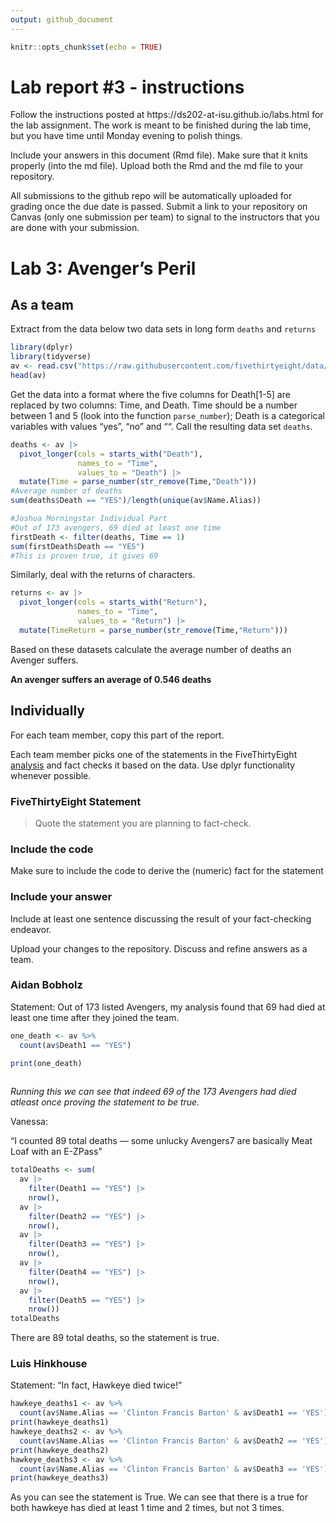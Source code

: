 ```yaml
---
output: github_document
---
```


<!-- README.md is generated from README.Rmd. Please edit the README.Rmd file -->

```r
knitr::opts_chunk$set(echo = TRUE)
```

# Lab report #3 - instructions

Follow the instructions posted at https://ds202-at-isu.github.io/labs.html for the lab assignment. The work is meant to be finished during the lab time, but you have time until Monday evening to polish things.

Include your answers in this document (Rmd file). Make sure that it knits properly (into the md file). Upload both the Rmd and the md file to your repository.  

All submissions to the github repo will be automatically uploaded for grading once the due date is passed.
Submit a link to your repository on Canvas (only one submission per team) to signal to the instructors that you are done with your submission.

# Lab 3: Avenger's Peril

## As a team

Extract from the data below two data sets in long form `deaths` and `returns`

```r
library(dplyr)
library(tidyverse)
av <- read.csv("https://raw.githubusercontent.com/fivethirtyeight/data/master/avengers/avengers.csv", stringsAsFactors = FALSE)
head(av)
```

Get the data into a format where the five columns for Death[1-5] are replaced by two columns: Time, and Death. Time should be a number between 1 and 5 (look into the function `parse_number`); Death is a categorical variables with values "yes", "no" and "". Call the resulting data set `deaths`. 

```r
deaths <- av |>
  pivot_longer(cols = starts_with("Death"),
               names_to = "Time",
               values_to = "Death") |>
  mutate(Time = parse_number(str_remove(Time,"Death")))
#Average number of deaths
sum(deaths$Death == "YES")/length(unique(av$Name.Alias))
```

```r
#Joshua Morningstar Individual Part
#Out of 173 avengers, 69 died at least one time
firstDeath <- filter(deaths, Time == 1)
sum(firstDeath$Death == "YES")
#This is proven true, it gives 69
```

Similarly, deal with the returns of characters.

```r
returns <- av |>
  pivot_longer(cols = starts_with("Return"),
               names_to = "Time",
               values_to = "Return") |>
  mutate(TimeReturn = parse_number(str_remove(Time,"Return")))
```


Based on these datasets calculate the average number of deaths an Avenger suffers. 

**An avenger suffers an average of 0.546 deaths**

## Individually

For each team member, copy this part of the report. 

Each team member picks one of the statements in the FiveThirtyEight [analysis](https://fivethirtyeight.com/features/avengers-death-comics-age-of-ultron/) and fact checks it based on the data. Use dplyr functionality whenever possible.

### FiveThirtyEight Statement

> Quote the statement you are planning to fact-check.

### Include the code

Make sure to include the code to derive the (numeric) fact for the statement

### Include your answer

Include at least one sentence discussing the result of your fact-checking endeavor.

Upload your changes to the repository. Discuss and refine answers as a team.

### Aidan Bobholz
Statement: Out of 173 listed Avengers, my analysis found that 69 had died at least one time after they joined the team.

```R

one_death <- av %>% 
  count(av$Death1 == "YES")

print(one_death)
  

```

*Running this we can see that indeed 69 of the 173 Avengers had died atleast once proving the statement to be true.*


Vanessa: 

"I counted 89 total deaths — some unlucky Avengers7 are basically Meat Loaf with an E-ZPass"

```r
totalDeaths <- sum(
  av |>
    filter(Death1 == "YES") |>
    nrow(),
  av |>
    filter(Death2 == "YES") |>
    nrow(),
  av |>
    filter(Death3 == "YES") |>
    nrow(),
  av |>
    filter(Death4 == "YES") |>
    nrow(),
  av |>
    filter(Death5 == "YES") |>
    nrow())
totalDeaths
```
There are 89 total deaths, so the statement is true. 

### Luis Hinkhouse
Statement: "In fact, Hawkeye died twice!"
```r
hawkeye_deaths1 <- av %>%
  count(av$Name.Alias == 'Clinton Francis Barton' & av$Death1 == 'YES')
print(hawkeye_deaths1)
hawkeye_deaths2 <- av %>%
  count(av$Name.Alias == 'Clinton Francis Barton' & av$Death2 == 'YES')
print(hawkeye_deaths2)
hawkeye_deaths3 <- av %>%
  count(av$Name.Alias == 'Clinton Francis Barton' & av$Death3 == 'YES')
print(hawkeye_deaths3)
```
As you can see the statement is True. We can see that there is a true for both hawkeye has died at least 1 time and 2 times, but not 3 times. 
